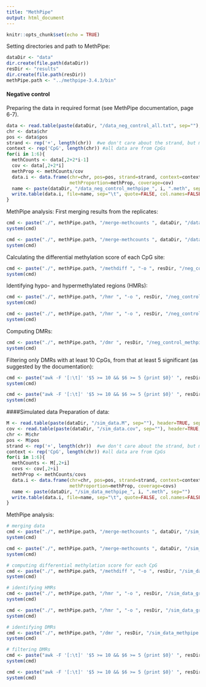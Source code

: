 ```yaml
---
title: "MethPipe"
output: html_document
---
```


```r
knitr::opts_chunk$set(echo = TRUE)
```

Setting directories and path to MethPipe:
```r
dataDir <- "data"
dir.create(file.path(dataDir))
resDir <- "results"
dir.create(file.path(resDir))
methPipe.path <- "../methpipe-3.4.3/bin"
```

#### Negative control
Preparing the data in required format (see MethPipe documentation, page 6-7).
```r
data <- read.table(paste(dataDir, "/data_neg_control_all.txt", sep=""), header=TRUE, sep="\t")
chr <- data$chr
pos <- data$pos
strand <- rep('+', length(chr))  #we don't care about the strand, but methpipe requires it
context <- rep('CpG', length(chr)) #all data are from CpGs
for(i in 1:6){
  methCounts <- data[,2+2*i-1]
  cov <- data[,2+2*i]
  methProp <- methCounts/cov
  data.i <- data.frame(chr=chr, pos=pos, strand=strand, context=context,
                       methProportion=methProp, coverage=cov)
  name <- paste(dataDir, "/data_neg_control_methpipe_", i, ".meth", sep="")
  write.table(data.i, file=name, sep="\t", quote=FALSE, col.names=FALSE, row.names=FALSE)
}
```

MethPipe analysis: First merging results from the replicates:
```r
cmd <- paste("./", methPipe.path, "/merge-methcounts ", dataDir, "/data_neg_control_methpipe_1.meth ", dataDir, "/data_neg_control_methpipe_3.meth ", dataDir, "/data_neg_control_methpipe_5.meth ", "-o ", dataDir, "/data_neg_control_methpipe_grp1.meth", sep="")
system(cmd)

cmd <- paste("./", methPipe.path, "/merge-methcounts ", dataDir, "/data_neg_control_methpipe_2.meth ", dataDir, "/data_neg_control_methpipe_4.meth ", dataDir, "/data_neg_control_methpipe_6.meth ", "-o ", dataDir, "/data_neg_control_methpipe_grp1.meth", sep="")
system(cmd)
```

Calculating the differential methylation score of each CpG site:
```r
cmd <- paste("./", methPipe.path, "/methdiff ", "-o ", resDir, "/neg_control_methpipe.methdiff ", dataDir, "/data_neg_control_methpipe_grp1.meth ", dataDir, "/data_neg_control_methpipe_grp2.meth", sep="")
system(cmd)
```

Identifying hypo- and hypermethylated regions (HMRs):
```r
cmd <- paste("./", methPipe.path, "/hmr ", "-o ", resDir, "/neg_control_grp1.hmr ", dataDir, "/data_neg_control_methpipe_grp1.meth", sep="")
system(cmd)

cmd <- paste("./", methPipe.path, "/hmr ", "-o ", resDir, "/neg_control_grp2.hmr ", dataDir, "/data_neg_control_methpipe_grp2.meth", sep="")
system(cmd)
```

Computing DMRs:
```r
cmd <- paste("./", methPipe.path, "/dmr ", resDir, "/neg_control_methpipe.methdiff ", resDir, "/neg_control_grp1.hmr ", resDir, "/neg_control_grp2.hmr ", resDir, "/neg_control_methpipe_dmrs_grp1 ", resDir, "/neg_control_methpipe_dmrs_grp2", sep="")
system(cmd)
```

Filtering only DMRs with at least 10 CpGs, from that at least 5 significant (as suggested by the documentation):
```r
cmd <- paste("awk -F '[:\t]' '$5 >= 10 && $6 >= 5 {print $0}' ", resDir, "/neg_control_methpipe_dmrs_grp1 > ", resDir, "/neg_control_methpipe_dmrs_grp1.filtered", sep="")
system(cmd)

cmd <- paste("awk -F '[:\t]' '$5 >= 10 && $6 >= 5 {print $0}' ", resDir, "/neg_control_methpipe_dmrs_grp2 > ", resDir, "/neg_control_methpipe_dmrs_grp2.filtered", sep="")
system(cmd)
```

####Simulated data
Preparation of data:
```r
M <- read.table(paste(dataDir, "/sim_data.M", sep=""), header=TRUE, sep="\t")
cov <- read.table(paste(dataDir, "/sim_data.cov", sep=""), header=TRUE, sep="\t")
chr <- M$chr
pos <- M$pos
strand <- rep('+', length(chr))  #we don't care about the strand, but methpipe requires it
context <- rep('CpG', length(chr)) #all data are from CpGs
for(i in 1:6){
  methCounts <- M[,2+i]
  covs <- cov[,2+i]
  methProp <- methCounts/covs
  data.i <- data.frame(chr=chr, pos=pos, strand=strand, context=context,
                       methProportion=methProp, coverage=covs)
  name <- paste(dataDir, "/sim_data_methpipe_", i, ".meth", sep="")
  write.table(data.i, file=name, sep="\t", quote=FALSE, col.names=FALSE, row.names=FALSE)
}
```

MethPipe analysis:
```r
# merging data
cmd <- paste("./", methPipe.path, "/merge-methcounts ", dataDir, "/sim_data_methpipe_1.meth ", dataDir, "/sim_data_methpipe_2.meth ", dataDir, "/sim_data_methpipe_3.meth ", "-o ", dataDir, "/sim_data_methpipe_grp1.meth", sep="")
system(cmd)

cmd <- paste("./", methPipe.path, "/merge-methcounts ", dataDir, "/sim_data_methpipe_4.meth ", dataDir, "/sim_data_methpipe_5.meth ", dataDir, "/sim_data_methpipe_6.meth ", "-o ", dataDir, "/sim_data_methpipe_grp2.meth", sep="")
system(cmd)

# computing differential methylation score for each CpG
cmd <- paste("./", methPipe.path, "/methdiff ", "-o ", resDir, "/sim_data_methpipe.methdiff ", dataDir, "/sim_data_methpipe_grp1.meth ", dataDir, "/sim_data_methpipe_grp2.meth", sep="")
system(cmd)

# identifying HMRs
cmd <- paste("./", methPipe.path, "/hmr ", "-o ", resDir, "/sim_data_grp1.hmr ", dataDir, "/sim_data_methpipe_grp1.meth", sep="")
system(cmd)

cmd <- paste("./", methPipe.path, "/hmr ", "-o ", resDir, "/sim_data_grp2.hmr ", dataDir, "/sim_data_methpipe_grp2.meth", sep="")
system(cmd)

# identifying DMRs
cmd <- paste("./", methPipe.path, "/dmr ", resDir, "/sim_data_methpipe.methdiff ", resDir, "/sim_data_grp1.hmr ", resDir, "/sim_data_grp2.hmr ", resDir, "/sim_data_methpipe_dmrs_grp1 ", resDir, "/sim_data_methpipe_dmrs_grp2", sep="")
system(cmd)

# filtering DMRs
cmd <- paste("awk -F '[:\t]' '$5 >= 10 && $6 >= 5 {print $0}' ", resDir, "/sim_data_methpipe_dmrs_grp1 > ", resDir, "/sim_data_methpipe_dmrs_grp1.filtered", sep="")
system(cmd)

cmd <- paste("awk -F '[:\t]' '$5 >= 10 && $6 >= 5 {print $0}' ", resDir, "/sim_data_methpipe_dmrs_grp2 > ", resDir, "/sim_data_methpipe_dmrs_grp2.filtered", sep="")
system(cmd)
```